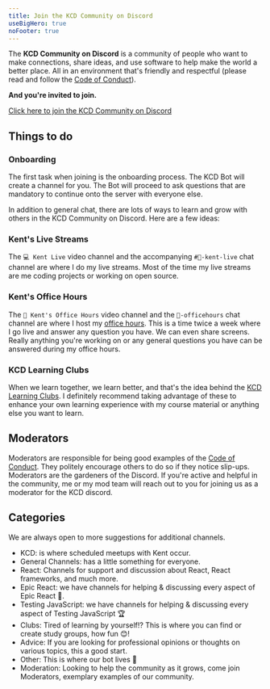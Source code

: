 ```yaml
---
title: Join the KCD Community on Discord
useBigHero: true
noFooter: true
---
```


The **KCD Community on Discord** is a community of people who want to make
connections, share ideas, and use software to help make the world a better
place. All in an environment that's friendly and respectful (please read and
follow the [Code of Conduct](/conduct)).

**And you're invited to join.**

[Click here to join the KCD Community on Discord](https://kcd.im/discord)

## Things to do

### Onboarding

The first task when joining is the onboarding process. The KCD Bot will create a
channel for you. The Bot will proceed to ask questions that are mandatory to
continue onto the server with everyone else.

In addition to general chat, there are lots of ways to learn and grow with
others in the KCD Community on Discord. Here are a few ideas:

### Kent's Live Streams

The `💻 Kent Live` video channel and the accompanying `#💬-kent-live` chat
channel are where I do my live streams. Most of the time my live streams are me
coding projects or working on open source.

### Kent's Office Hours

The `🏫 Kent's Office Hours` video channel and the `🏫-officehours` chat channel
are where I host my [office hours](/office-hours). This is a time twice a week
where I go live and answer any question you have. We can even share screens.
Really anything you're working on or any general questions you have can be
answered during my office hours.

### KCD Learning Clubs

When we learn together, we learn better, and that's the idea behind the
[KCD Learning Clubs](/clubs). I definitely recommend taking advantage of these
to enhance your own learning experience with my course material or anything else
you want to learn.

## Moderators

Moderators are responsible for being good examples of the
[Code of Conduct](/conduct). They politely encourage others to do so if they
notice slip-ups. Moderators are the gardeners of the Discord. If you're active
and helpful in the community, me or my mod team will reach out to you for joining
us as a moderator for the KCD discord.

## Categories

We are always open to more suggestions for additional channels.

- KCD: is where scheduled meetups with Kent occur.
- General Channels: has a little something for everyone.
- React: Channels for support and discussion about React, React frameworks, and
  much more.
- Epic React: we have channels for helping & discussing every aspect of Epic
  React 🚀.
- Testing JavaScript: we have channels for helping & discussing every aspect of
  Testing JavaScript 🏆
- Clubs: Tired of learning by yourself!? This is where you can find or create
  study groups, how fun 😊!
- Advice: If you are looking for professional opinions or thoughts on various
  topics, this a good start.
- Other: This is where our bot lives 🤖
- Moderation: Looking to help the community as it grows, come join Moderators,
  exemplary examples of our community.

